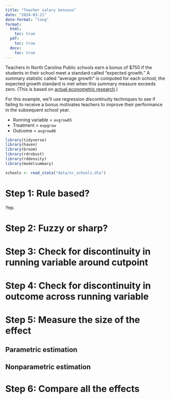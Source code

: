 ```yaml
---
title: "Teacher salary bonuses"
date: "2024-03-21"
date-format: "long"
format:
  html:
    toc: true
  pdf:
    toc: true
  docx:
    toc: true
---
```


Teachers in North Carolina Public schools earn a bonus of \$750 if the students in their school meet a standard called "expected growth." A summary statistic called "average growth" is computed for each school; the expected growth standard is met when this summary measure exceeds zero. (This is based on [actual econometric research](https://my.vanderbilt.edu/performanceincentives/files/2012/10/200803_Vigdor_TeacherBonusesNC.pdf).)

For this example, we'll use regression discontinuity techniques to see if failing to receive a bonus motivates teachers to improve their performance in the subsequent school year.

- Running variable = `avgrow05`
- Treatment = `expgrow`
- Outcome = `avgrow06`

```r
library(tidyverse)
library(haven)
library(broom)
library(rdrobust)
library(rddensity)
library(modelsummary)

schools <- read_stata("data/nc_schools.dta")
```

# Step 1: Rule based?

Yep.

# Step 2: Fuzzy or sharp?

# Step 3: Check for discontinuity in running variable around cutpoint

# Step 4: Check for discontinuity in outcome across running variable

# Step 5: Measure the size of the effect

## Parametric estimation

## Nonparametric estimation

# Step 6: Compare all the effects
